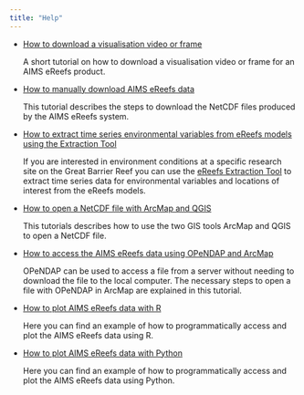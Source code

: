 ```yaml
---
title: "Help"
---
```


*   [How to download a visualisation video or frame](./how-to-download-video-or-image/index.qmd)

    A short tutorial on how to download a visualisation video or frame for an AIMS eReefs product.

*   [How to manually download AIMS eReefs data](./how-to-manually-download-aims-ereefs-data/index.qmd)

    This tutorial describes the steps to download the NetCDF files produced by the AIMS eReefs system.
    
*   [How to extract time series environmental variables from eReefs models using the Extraction Tool](./how-to-extract-data-using-the-extraction-tool/index.qmd)

    If you are interested in environment conditions at a specific research site on the Great Barrier Reef you can use the [eReefs Extraction Tool](https://extraction.ereefs.aims.gov.au/?_gl=1*g1xjkd*_ga*OTM5OTM3MTMzLjE2NjczNTcwNzg.*_ga_6SSTNBNHXG*MTY5MjE1MDkyOS4zNy4xLjE2OTIxNTM2ODEuMC4wLjA.) to extract time series data for environmental variables and locations of interest from the eReefs models.
    
*   [How to open a NetCDF file with ArcMap and QGIS](./how-to-open-a-NetCDF-file-with-ArcMap-and-QGIS/index.qmd)

    This tutorials describes how to use the two GIS tools ArcMap and QGIS to open a NetCDF file.
    
*   [How to access the AIMS eReefs data using OPeNDAP and ArcMap](how-to-access-the-aims-ereefs-data-using-opendap-and-arcmap/index.qmd)

    OPeNDAP can be used to access a file from a server without needing to download the file to the local computer. The necessary steps to open a file with OPeNDAP in ArcMap are explained in this tutorial.

*   [How to plot AIMS eReefs data with R](how-to-plot-aims-ereefs-data-with-r/index.qmd)

    Here you can find an example of how to programmatically access and plot the AIMS eReefs data using R.

*   [How to plot AIMS eReefs data with Python](how-to-plot-aims-ereefs-data-with-python/index.qmd)
    
    Here you can find an example of how to programmatically access and plot the AIMS eReefs data using Python.
